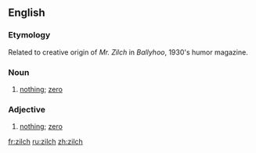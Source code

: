 ==English==
===Etymology===
Related to creative origin of ''Mr. Zilch'' in ''Ballyhoo'', 1930's humor magazine.

===Noun===
{{en-noun|pl=zilches}}

# [[nothing]]; [[zero]]

===Adjective===
{{en-adj}}

# [[nothing]]; [[zero]]

[[fr:zilch]]
[[ru:zilch]]
[[zh:zilch]]